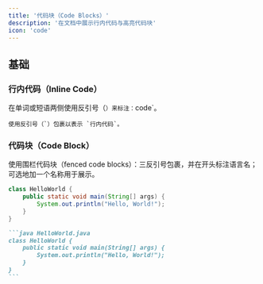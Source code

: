 ---
title: '代码块（Code Blocks）'
description: '在文档中展示行内代码与高亮代码块'
icon: 'code'
---

## 基础

### 行内代码（Inline Code）

在单词或短语两侧使用反引号（`）来标注：`code`。

```
使用反引号（`）包裹以表示 `行内代码`。
```

### 代码块（Code Block）

使用围栏代码块（fenced code blocks）：三反引号包裹，并在开头标注语言名；可选地加一个名称用于展示。

```java HelloWorld.java
class HelloWorld {
    public static void main(String[] args) {
        System.out.println("Hello, World!");
    }
}
```

````md
```java HelloWorld.java
class HelloWorld {
    public static void main(String[] args) {
        System.out.println("Hello, World!");
    }
}
```
````